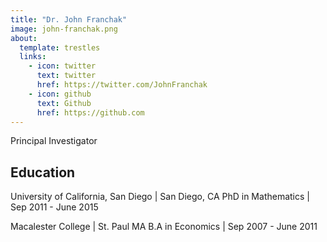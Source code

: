```yaml
---
title: "Dr. John Franchak"
image: john-franchak.png
about:
  template: trestles
  links:
    - icon: twitter
      text: twitter
      href: https://twitter.com/JohnFranchak
    - icon: github
      text: Github
      href: https://github.com
---
```


Principal Investigator

## Education

University of California, San Diego | San Diego, CA
PhD in Mathematics | Sep 2011 - June 2015

Macalester College | St. Paul MA
B.A in Economics | Sep 2007 - June 2011